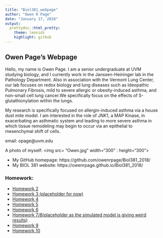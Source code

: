 ```yaml
---
title: "Biol381_webpage"
author: "Owen R Page"
date: "January 17, 2018"
output:  
  prettydoc::html_pretty:
    theme: leonids
    highlight: github
---
```

<p align="center">

## Owen Page's Webpage
  Hello, my name is Owen Page. I am a senior undergraduate at UVM studying biology, and I currently work in the Janssen-Heininger lab in the Pathology Department. Also in association with the Vermont Lung Center, our lab focuses on redox biology and lung diseases such as Ideopathic Pulmonary Fibrosis, mild to severe allergic or obesity-induced asthma, and non-small cell lung cancer.We specifically focus on the effects of S-glutathionylation within the lungs. 

  My research is specifically focused on allergin-induced asthma via a house dust mite model. I am interested in the role of JNK1, a MAP Kinase, in exacerbating an asthmatic system and leading to more severe asthma in which tissue remodeling may begin to occur via an epithelial to mesenchymal shift of cells.

email: opage@uvm.edu

A photo of myself:
<img src= "Owen.jpg" width="300" : height="300">


* My GitHub homepage: https://github.com/owenrpage/Biol381_2018/
* My  BIOL 381 website: https://owenrpage.github.io/Biol381_2018/

### Homework:
+ [Homework 2](diagram_hw2.html)
+ [Homework 3 (placeholder for now)](HW2Beamer.html)
+ [Homework 4](hw.html)
+ [Homework 5](hw5.html)
+ [Homework 6](hw6.html)
+ [Homework 7/8(placeholder as the simulated model is giving weird results)](hw7.html)
+ [Homework 9](hw9.html)
+ [Homework 10](HW10.html)
